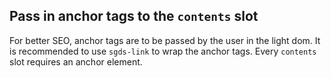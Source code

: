 ## Pass in anchor tags to the `contents` slot

For better SEO, anchor tags are to be passed by the user in the light dom. It is recommended to use `sgds-link` to wrap the anchor tags.
Every `contents` slot requires an anchor element.